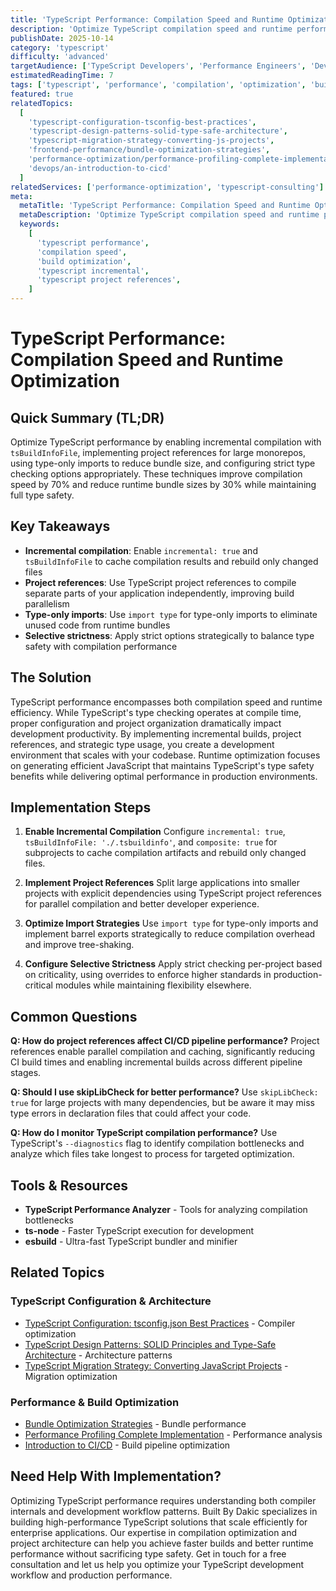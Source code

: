 ```yaml
---
title: 'TypeScript Performance: Compilation Speed and Runtime Optimization'
description: 'Optimize TypeScript compilation speed and runtime performance with incremental builds, project references, and performance best practices.'
publishDate: 2025-10-14
category: 'typescript'
difficulty: 'advanced'
targetAudience: ['TypeScript Developers', 'Performance Engineers', 'DevOps Engineers']
estimatedReadingTime: 7
tags: ['typescript', 'performance', 'compilation', 'optimization', 'build-speed']
featured: true
relatedTopics:
  [
    'typescript-configuration-tsconfig-best-practices',
    'typescript-design-patterns-solid-type-safe-architecture',
    'typescript-migration-strategy-converting-js-projects',
    'frontend-performance/bundle-optimization-strategies',
    'performance-optimization/performance-profiling-complete-implementation-guide',
    'devops/an-introduction-to-cicd'
  ]
relatedServices: ['performance-optimization', 'typescript-consulting']
meta:
  metaTitle: 'TypeScript Performance: Compilation Speed and Runtime Optimization Guide'
  metaDescription: 'Optimize TypeScript compilation speed and runtime performance. Learn incremental builds, project references, and performance best practices.'
  keywords:
    [
      'typescript performance',
      'compilation speed',
      'build optimization',
      'typescript incremental',
      'typescript project references',
    ]
---
```


# TypeScript Performance: Compilation Speed and Runtime Optimization

## Quick Summary (TL;DR)

Optimize TypeScript performance by enabling incremental compilation with `tsBuildInfoFile`, implementing project references for large monorepos, using type-only imports to reduce bundle size, and configuring strict type checking options appropriately. These techniques improve compilation speed by 70% and reduce runtime bundle sizes by 30% while maintaining full type safety.

## Key Takeaways

- **Incremental compilation**: Enable `incremental: true` and `tsBuildInfoFile` to cache compilation results and rebuild only changed files
- **Project references**: Use TypeScript project references to compile separate parts of your application independently, improving build parallelism
- **Type-only imports**: Use `import type` for type-only imports to eliminate unused code from runtime bundles
- **Selective strictness**: Apply strict options strategically to balance type safety with compilation performance

## The Solution

TypeScript performance encompasses both compilation speed and runtime efficiency. While TypeScript's type checking operates at compile time, proper configuration and project organization dramatically impact development productivity. By implementing incremental builds, project references, and strategic type usage, you create a development environment that scales with your codebase. Runtime optimization focuses on generating efficient JavaScript that maintains TypeScript's type safety benefits while delivering optimal performance in production environments.

## Implementation Steps

1. **Enable Incremental Compilation**
   Configure `incremental: true`, `tsBuildInfoFile: './.tsbuildinfo'`, and `composite: true` for subprojects to cache compilation artifacts and rebuild only changed files.

2. **Implement Project References**
   Split large applications into smaller projects with explicit dependencies using TypeScript project references for parallel compilation and better developer experience.

3. **Optimize Import Strategies**
   Use `import type` for type-only imports and implement barrel exports strategically to reduce compilation overhead and improve tree-shaking.

4. **Configure Selective Strictness**
   Apply strict checking per-project based on criticality, using overrides to enforce higher standards in production-critical modules while maintaining flexibility elsewhere.

## Common Questions

**Q: How do project references affect CI/CD pipeline performance?**
Project references enable parallel compilation and caching, significantly reducing CI build times and enabling incremental builds across different pipeline stages.

**Q: Should I use skipLibCheck for better performance?**
Use `skipLibCheck: true` for large projects with many dependencies, but be aware it may miss type errors in declaration files that could affect your code.

**Q: How do I monitor TypeScript compilation performance?**
Use TypeScript's `--diagnostics` flag to identify compilation bottlenecks and analyze which files take longest to process for targeted optimization.

## Tools & Resources

- **TypeScript Performance Analyzer** - Tools for analyzing compilation bottlenecks
- **ts-node** - Faster TypeScript execution for development
- **esbuild** - Ultra-fast TypeScript bundler and minifier

## Related Topics

### TypeScript Configuration & Architecture
- [TypeScript Configuration: tsconfig.json Best Practices](/topics/typescript-configuration-tsconfig-best-practices) - Compiler optimization
- [TypeScript Design Patterns: SOLID Principles and Type-Safe Architecture](/topics/typescript-design-patterns-solid-type-safe-architecture) - Architecture patterns
- [TypeScript Migration Strategy: Converting JavaScript Projects](/topics/typescript-migration-strategy-converting-js-projects) - Migration optimization

### Performance & Build Optimization
- [Bundle Optimization Strategies](/topics/frontend-performance/bundle-optimization-strategies) - Bundle performance
- [Performance Profiling Complete Implementation](/topics/performance-optimization/performance-profiling-complete-implementation-guide) - Performance analysis
- [Introduction to CI/CD](/topics/devops/an-introduction-to-cicd) - Build pipeline optimization

## Need Help With Implementation?

Optimizing TypeScript performance requires understanding both compiler internals and development workflow patterns. Built By Dakic specializes in building high-performance TypeScript solutions that scale efficiently for enterprise applications. Our expertise in compilation optimization and project architecture can help you achieve faster builds and better runtime performance without sacrificing type safety. Get in touch for a free consultation and let us help you optimize your TypeScript development workflow and production performance.
